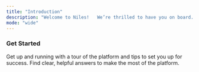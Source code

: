 ```yaml
---
title: "Introduction"
description: "Welcome to Niles!   We’re thrilled to have you on board.   Whether you’re just starting out or ready to bring your boldest ideas to life, Niles has you covered. From quick start guides and prompting tips to full walkthroughs on managing your database, securing your app, building backend logic, and adding custom integrations, everything is here.   Take things at your own pace, then jump back into Niles to start building in minutes. We can’t wait to see what you create."
mode: "wide"
---
```


### Get Started

<CardGroup cols={2}>
  <Card title="Quick start guide" icon="flag" href="/quickstart">
    Get up and running with a tour of the platform and tips to set you up for success.
  </Card>

  <Card title="FAQs" icon="question" href="/faqs">
    Find clear, helpful answers to make the most of the platform.
  </Card>

</CardGroup>